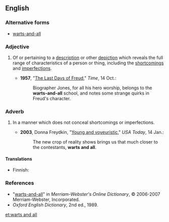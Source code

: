 ==English==

===Alternative forms===
* [[warts-and-all]]

===Adjective===
{{en-adj|pos=[[wart]]s [[and all]]|-}}

# {{idiomatic|often|[[hyphenated]]}} Of or pertaining to a [[description]] or other [[depiction]] which reveals the full range of characteristics of a person or thing, including the [[shortcomings]] and [[imperfections]].
#* '''1957''', "[http://www.time.com/time/magazine/article/0,9171,862786-1,00.html The Last Days of Freud]," ''Time'', 14 Oct.:
#*: Biographer Jones, for all his hero worship, belongs to the '''warts-and-all''' school, and notes some strange quirks in Freud's character.

===Adverb===
{{en-adj|pos=[[wart]]s [[and all]]|-}}

# {{idiomatic}} In a manner which does not conceal shortcomings or imperfections.
#* '''2003''', Donna Freydkin, "[http://www.usatoday.com/life/television/news/2003-01-14-young-cover_x.htm Young and voyeuristic]," ''USA Today'', 14 Jan.:
#*: The new crop of reality shows brings us that much closer to the contestants, '''warts and all'''.

====Translations====
{{trans-top|in a manner which does not conceal shortcomings or imperfections}}
* Finnish: {{t-|fi|kaunistelematta}}
{{trans-mid}}
{{trans-bottom}}

===References===
* "[http://www.m-w.com/cgi-bin/dictionary?book=Dictionary&va=warts+and+all warts-and-all]" in ''Merriam-Webster's Online Dictionary'', © 2006-2007 Merriam-Webster, Incorporated.
* ''Oxford English Dictionary'', 2nd ed., 1989.

[[et:warts and all]]